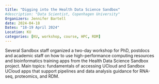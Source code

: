 ```yaml
---
title: "Digging into the Health Data Science Sandbox"
#description: "Data Scientist, Copenhagen University"
Organizers: Jennifer Bartell
date: 2024-04-18
Dates: "18-19 April 2024"
Location: KU
categories: [KU, workshop, course, HPC, RDM]
---
```


Several Sandbox staff organized a two-day workshop for PhD, postdocs and academic staff on how to use high-performance computing resources and bioinformatics training apps from the Health Data Science Sandbox project. Main topics: fundamentals of accessing UCloud and Sandbox UCloud apps that support pipelines and data analysis guidance for RNA-seq, proteomics, and RDM. 